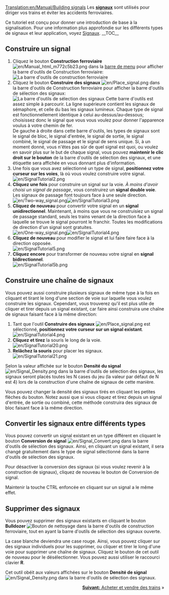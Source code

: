 [[Translation:en/Manual/Building signals]]
{{fr/Tutoriel}}
Les '''[[fr/Manual/Signaux|signaux]]''' sont utilisés pour diriger vos trains et éviter les accidents ferroviaires.

Ce tutoriel est conçu pour donner une introduction de base à la signalisation. Pour une information plus approfondie sur les différents types de signaux et leur application, voyez [[fr/Manual/Signaux|Signaux]].
__TOC__
== Construire un signal ==
#Cliquez le bouton '''Construction ferroviaire''' [[File:en/Manual html m772c5b23.png]] dans la [[fr/Manual/Interface#la-barre-de-menu|barre de menu]] pour afficher la barre d'outils de Construction ferroviaire:<br/>[[File:en/Railroad Construction.png|none|frame|La barre d'outils de construction ferroviaire]]
#Cliquez le bouton '''Construire des signaux''' [[File:en/Place signal.png]] dans la barre d'outils de Construction ferroviaire pour afficher la barre d'outils de sélection des signaux:<br/>[[File:en/Signal Selection.png|none|frame|La barre d'outils de sélection des signaux]] Cette barre d'outils est assez simple à parcourir. La ligne supérieure contient les signaux de sémaphore, et celle du bas les signaux lumineux. Chaque type de signal est fonctionnellement identique à celui au-dessus/au-dessous; choisissez donc le signal que vous vous voulez pour donner l'apparence voulus à votre chemin de fer.<br/>De gauche à droite dans cette barre d'outils, les types de signaux sont le signal de bloc, le signal d'entrée, le signal de sortie, le signal combiné, le signal de passage et le signal de sens unique. Si, à un moment donné, vous n'êtes pas sûr de quel signal est quoi, ou voulez en savoir plus sur le but de chaque signal, vous pouvez '''maintenir le clic droit sur le bouton''' de la barre d'outils de sélection des signaux, et une étiquette sera affichée en vous donnant plus d'information.
#Une fois que vous avez sélectionné un type de signal, '''positionnez votre curseur sur les voies''', là où vous voulez construire votre signal.<br/>[[File:en/SignalTutorial2.png|none|frame]]
#'''Cliquez une fois''' pour construire un signal sur la voie. ''À moins d'avoir choisi un signal de passage'', vous construirez un '''signal double voie'''. Les signaux de passage font toujours face à une seule direction.<br/>[[File:en/Two-way signal.png|frame|left]][[File:en/SignalTutorial3.png|none|frame]]
#'''Cliquez de nouveau''' pour convertir votre signal en un '''signal unidirectionnel'''. Maintenant, à moins que vous ne construisiez un signal de passage standard, seuls les trains venant de la direction face à laquelle se trouve le signal pourront le franchir. Toutes les modifications de direction d'un signal sont gratuites.<br/>[[File:en/One-way signal.png|frame|left]][[File:en/SignalTutorial4.png|none|frame]]
#'''Cliquez de nouveau''' pour modifier le signal et lui faire faire face à la direction opposée.<br/>[[File:en/SignalTutorial5.png|none|frame]]
#'''Cliquez encore''' pour transformer de nouveau votre signal en '''signal bidirectionnel'''.<br/>[[File:en/SignalTutorial5b.png|none|frame]]

== Construire une chaîne de signaux ==
Vous pouvez aussi construire plusieurs signaux de même type à la fois en cliquant et tirant le long d'une section de voie sur laquelle vous voulez construire les signaux. Cependant, vous trouverez qu'il est plus utile de cliquer et tirer depuis un signal existant, car faire ainsi construira une chaîne de signaux faisant face à la même direction:
#Tant que l'outil '''Construire des signaux'''  [[File:en/Place signal.png]] est sélectionné, '''positionnez votre curseur sur un signal existant'''.<br/>[[File:en/SignalTutorial4.png|none|frame]]
#'''Cliquez et tirez''' la souris le long de la voie.<br/>[[File:en/SignalTutorial20.png|none|frame]]
#'''Relâchez la souris''' pour placer les signaux.<br/>[[File:en/SignalTutorial21.png|none|frame]]

Selon la valeur affichée sur le bouton '''Densité du signal''' [[File:en/Signal Density.png]] dans la barre d'outils de sélection des signaux, les signaux seront placés toutes les N cases du jeu (la valeur par défaut de N est 4) lors de la construction d'une chaîne de signaux de cette manière.

Vous pouvez changer la densité des signaux tirés en cliquant les petites flèches du bouton. Notez aussi que si vous cliquez et tirez depuis un signal d'entrée, de sortie ou combiné, cette méthode construira des signaux de bloc faisant face à la même direction.

== Convertir les signaux entre différents types ==
Vous pouvez convertir un signal existant en un type différent en cliquant le bouton '''Conversion de signal''' [[File:en/Signal Convert.png]] dans la barre d'outils de sélection des signaux. Ainsi, en cliquant un signal existant, il sera changé gratuitement dans le type de signal sélectionné dans la barre d'outils de sélection des signaux.

Pour désactiver la conversion des signaux (si vous voulez revenir à la construction de signaux), cliquez de nouveau le bouton de Conversion de signal.

Maintenir la touche CTRL enfoncée en cliquant sur un signal a le même effet.

== Supprimer des signaux ==
Vous pouvez supprimer des signaux existants en cliquant le bouton '''Bulldozer''' [[File:en/Toggle clear active.png|Bouton de nettoyage]] dans la barre d'outils de construction ferroviaire, tout en ayant la barre d'outils de sélection des signaux ouverte.

La case blanche deviendra une case rouge. Ainsi, vous pouvez cliquer sur des signaux individuels pour les supprimer, ou cliquer et tirer le long d'une voie pour supprimer une chaîne de signaux. Cliquez le bouton de cet outil de nouveau pour le désélectionner. Vous pouvez aussi utiliser le raccourci clavier '''R'''.

Cet outil obéit aux valeurs affichées sur le bouton '''Densité de signal''' [[File:en/Signal Density.png]] dans la barre d'outils de sélection des signaux.

<span style="float: right">[[fr/Manual/Acheter des trains|'''Suivant:''' Acheter et vendre des trains]] &raquo;</span>